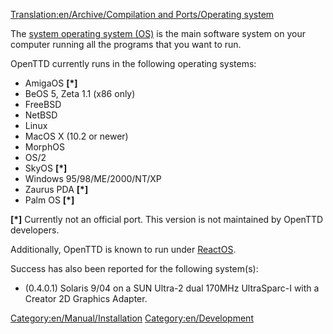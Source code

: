 [[Translation:en/Archive/Compilation and Ports/Operating system]]
[[Category:en/Manual/Installation]]
[[Category:en/Development]]

The [https://www.wikipedia.org/wiki/en:Operating system operating system (OS)] is the main software system on your computer running all the programs that you want to run.

OpenTTD currently runs in the following operating systems:
* AmigaOS <strong>[*]</strong>
* BeOS 5, Zeta 1.1 (x86 only)
* FreeBSD
* NetBSD
* Linux
* MacOS X (10.2 or newer)
* MorphOS
* OS/2
* SkyOS <strong>[*]</strong>
* Windows 95/98/ME/2000/NT/XP
* Zaurus PDA <strong>[*]</strong>
* Palm OS <strong>[*]</strong>


<strong>[*]</strong> Currently not an official port. This version is not maintained by OpenTTD developers.

Additionally, OpenTTD is known to run under [http://www.reactos.com/ ReactOS].


Success has also been reported for the following system(s):
* (0.4.0.1) Solaris 9/04 on a SUN Ultra-2 dual 170MHz UltraSparc-I with a Creator 2D Graphics Adapter.